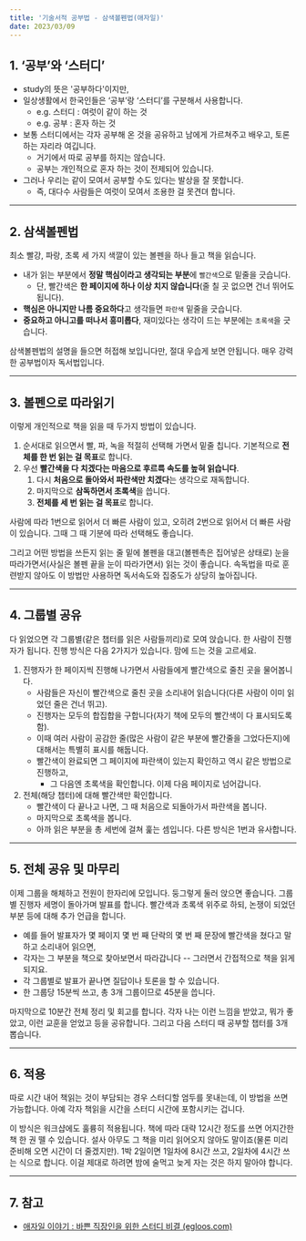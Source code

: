 ```yaml
---
title: '기술서적 공부법 - 삼색볼펜법(애자일)'
date: 2023/03/09
---
```


## 1. ‘공부’와 ‘스터디’

- study의 뜻은 '공부하다'이지만,
- 일상생활에서 한국인들은 ‘공부’랑 ‘스터디’를 구분해서 사용합니다.
  - e.g. 스터디 : 여럿이 같이 하는 것
  - e.g. 공부 : 혼자 하는 것
- 보통 스터디에서는 각자 공부해 온 것을 공유하고 남에게 가르쳐주고 배우고, 토론하는 자리라 여깁니다.
  - 거기에서 따로 공부를 하지는 않습니다.
  - 공부는 개인적으로 혼자 하는 것이 전제되어 있습니다.
- 그러나 우리는 같이 모여서 공부할 수도 있다는 발상을 잘 못합니다.
  - 즉, 대다수 사람들은 여럿이 모여서 조용한 걸 못견뎌 합니다.

---

## 2. 삼색볼펜법

최소 빨강, 파랑, 초록 세 가지 색깔이 있는 볼펜을 하나 들고 책을 읽습니다.

- 내가 읽는 부분에서 **정말 핵심이라고 생각되는 부분**에 `빨간색`으로 밑줄을 긋습니다.
  - 단, 빨간색은 **한 페이지에 하나 이상 치지 않습니다**(줄 칠 곳 없으면 건너 뛰어도 됩니다).
- **핵심은 아니지만 나름 중요하다**고 생각들면 `파란색` 밑줄을 긋습니다.
- **중요하고 아니고를 떠나서 흥미롭다**, 재미있다는 생각이 드는 부분에는 `초록색`을 긋습니다.

삼색볼펜법의 설명을 들으면 허접해 보입니다만, 절대 우습게 보면 안됩니다. 매우 강력한 공부법이자 독서법입니다.

---

## 3. 볼펜으로 따라읽기

이렇게 개인적으로 책을 읽을 때 두가지 방법이 있습니다.

1. 순서대로 읽으면서 빨, 파, 녹을 적절히 선택해 가면서 밑줄 칩니다. 기본적으로 **전체를 한 번 읽는 걸 목표**로 합니다.
2. 우선 **빨간색을 다 치겠다는 마음으로 후르륵 속도를 높혀 읽습니다**.
   1. 다시 **처음으로 돌아와서 파란색만 치겠다**는 생각으로 재독합니다.
   2. 마지막으로 **삼독하면서 초록색**을 씁니다.
   3. **전체를 세 번 읽는 걸 목표**로 합니다.

사람에 따라 1번으로 읽어서 더 빠른 사람이 있고, 오히려 2번으로 읽어서 더 빠른 사람이 있습니다.
그때 그 때 기분에 따라 선택해도 좋습니다.

그리고 어떤 방법을 쓰든지 읽는 줄 밑에 볼펜을 대고(볼펜촉은 집어넣은 상태로)
눈을 따라가면서(사실은 볼펜 끝을 눈이 따라가면서) 읽는 것이 좋습니다.
속독법을 따로 훈련받지 않아도 이 방법만 사용하면 독서속도와 집중도가 상당히 높아집니다.

---

## 4. 그룹별 공유

다 읽었으면 각 그룹별(같은 챕터를 읽은 사람들끼리)로 모여 앉습니다. 한 사람이 진행자가 됩니다.
진행 방식은 다음 2가지가 있습니다. 맘에 드는 것을 고르세요.

1. 진행자가 한 페이지씩 진행해 나가면서 사람들에게 빨간색으로 줄친 곳을 물어봅니다.
   - 사람들은 자신이 빨간색으로 줄친 곳을 소리내어 읽습니다(다른 사람이 이미 읽었던 줄은 건너 뛰고).
   - 진행자는 모두의 합집합을 구합니다(자기 책에 모두의 빨간색이 다 표시되도록 함).
   - 이때 여러 사람이 공감한 줄(많은 사람이 같은 부분에 빨간줄을 그었다든지)에 대해서는 특별히 표시를 해둡니다.
   - 빨간색이 완료되면 그 페이지에 파란색이 있는지 확인하고 역시 같은 방법으로 진행하고,
     - 그 다음엔 초록색을 확인합니다. 이제 다음 페이지로 넘어갑니다.
2. 전체(해당 챕터)에 대해 빨간색만 확인합니다.
   - 빨간색이 다 끝나고 나면, 그 때 처음으로 되돌아가서 파란색을 봅니다.
   - 마지막으로 초록색을 봅니다.
   - 아까 읽은 부분을 총 세번에 걸쳐 훑는 셈입니다. 다른 방식은 1번과 유사합니다.

---

## 5. 전체 공유 및 마무리

이제 그룹을 해체하고 전원이 한자리에 모입니다. 둥그렇게 둘러 앉으면 좋습니다.
그룹별 진행자 세명이 돌아가며 발표를 합니다.
빨간색과 초록색 위주로 하되, 논쟁이 되었던 부분 등에 대해 추가 언급을 합니다.

- 예를 들어 발표자가 몇 페이지 몇 번 째 단락의 몇 번 째 문장에 빨간색을 쳤다고 말하고 소리내어 읽으면,
- 각자는 그 부분을 책으로 찾아보면서 따라갑니다 -- 그러면서 간접적으로 책을 읽게 되지요.
- 각 그룹별로 발표가 끝나면 질답이나 토론을 할 수 있습니다.
- 한 그룹당 15분씩 쓰고, 총 3개 그룹이므로 45분을 씁니다.

마지막으로 10분간 전체 정리 및 회고를 합니다.
각자 나는 이런 느낌을 받았고, 뭐가 좋았고, 이런 교훈을 얻었고 등을 공유합니다.
그리고 다음 스터디 때 공부할 챕터를 3개 뽑습니다.

---

## 6. 적용

따로 시간 내어 책읽는 것이 부담되는 경우 스터디할 엄두를 못내는데, 이 방법을 쓰면 가능합니다.
아예 각자 책읽을 시간을 스터디 시간에 포함시키는 겁니다.

이 방식은 워크샵에도 훌륭히 적용됩니다. 책에 따라 대략 12시간 정도를 쓰면 어지간한 책 한 권 뗄 수 있습니다.
설사 아무도 그 책을 미리 읽어오지 않아도 말이죠(물론 미리 준비해 오면 시간이 더 줄겠지만).
1박 2일이면 1일차에 8시간 쓰고, 2일차에 4시간 쓰는 식으로 합니다.
이걸 제대로 하려면 밤에 술먹고 늦게 자는 것은 하지 말아야 합니다.

---

## 7. 참고

- [애자일 이야기 : 바쁜 직장인을 위한 스터디 비결 (egloos.com)](http://agile.egloos.com/3684946)
